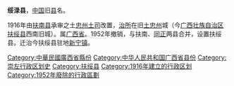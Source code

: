 '''绥渌县'''，[[中国|中国]]旧[[县|县]]名。

1916年由[[扶南县|扶南县]]承审之土[[忠州土司|忠州土司]]改置，[[治所|治所]]在旧[[土忠州|土忠州]]城（今[[广西壮族自治区|广西壮族自治区]][[扶绥县|扶绥县]]西南旧城）。属[[廣西省_(中華民國)|广西省]]。1952年撤销，与扶南、[[同正县|同正]]两县合并，设置扶绥县。迁治今扶绥县驻地[[新宁镇_(扶绥县)|新宁镇]]。 

{{中華民國廣西省行政區劃}}
{{广西行政区划小作品}}
[[Category:中華民國廣西省縣份|Category:中華民國廣西省縣份]]
[[Category:中华人民共和国广西省县份|Category:中华人民共和国广西省县份]]
[[Category:崇左行政区划史|Category:崇左行政区划史]]
[[Category:扶绥县|Category:扶绥县]]
[[Category:1916年建立的行政区划|Category:1916年建立的行政区划]]
[[Category:1952年廢除的行政區劃|Category:1952年廢除的行政區劃]]